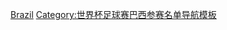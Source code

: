 {{國家隊
 | name      = 1998年世界杯足球赛巴西参赛名单
 | bg        = #FBEC5D
 | fg        = #008000 
 | country   = 巴西
 | flag      = Brazil
 | comp link = 1998年世界杯足球赛
 | comp      = 1998年世界杯足球赛（亚军）
 | p1        = [[克劳迪奥·塔法雷尔|-{zh-hans:塔法雷尔;zh-hk:泰法路}-]]
 | p2        = [[卡福|-{zh-hans:卡福;zh-hk:卡富;zh-tw:卡富;}-]]
 | p3        = [[阿尔代尔|-{zh-hans:阿尔代尔;zh-hk:艾迪亞}-]]
 | p4        = [[儒尼奥尔·巴亚诺|-{zh-hans:巴亚诺;zh-hk:拜安奴}-]]
 | p5        = [[塞萨尔·桑帕伊奥|-{zh-hans:桑帕约;zh-hk:森派奧}-]]
 | p6        = [[罗伯托·卡洛斯|-{zh-hans:罗伯托·卡洛斯;zh-hk:羅拔圖·卡路士}-]]
 | p7        = [[吉奥瓦尼·席尔瓦·德·奥里维拉|-{zh-hans:奥里维拉;zh-hk:祖雲尼}-]]
 | p8        = [[邓加]] [[File:Captain sports.svg|10px|link=隊長 (足球)|alt=队长]]
 | p9        = [[罗纳尔多|-{zh-hans:罗纳尔多;zh-hk:朗拿度}-]]
 | p10       = [[里瓦尔多|-{zh-hans:里瓦尔多;zh-hk:李華度}-]]
 | p11       = [[埃默森·费雷拉·达罗萨|-{zh-hans:埃默森;zh-hk:艾馬臣}-]]
 | p12       = [[卡洛斯·泽曼诺|-{zh-hans:泽曼诺;zh-hk:甘文奴}-]]
 | p13       = [[何塞·卡洛斯·德·阿尔梅达|-{zh-hans:泽·卡洛斯;zh-hk:薛·卡路士}-]]
 | p14       = [[马塞洛·贡卡尔维斯·科斯塔·洛佩斯|-{zh-hans:贡卡尔维斯;zh-hk:干卡維斯}-]]
 | p15       = [[安德烈·克鲁斯|-{zh-hans:克鲁斯;zh-hk:古斯}-]]
 | p16       = [[泽·罗伯托|-{zh-hans:泽·罗伯托;zh-hk:薛·羅拔圖}-]]
 | p17       = [[瓜多尼·多里瓦|-{zh-hans:多里瓦;zh-hk:多利華}-]]
 | p18       = [[莱昂纳多·阿劳若|-{zh-hans:莱昂纳多;zh-hk:李安納度}-]]
 | p19       = [[丹尼臣·迪奧利華拉·阿羅祖|-{zh-hans:德尼尔森;zh-hk:丹尼臣}-]]
 | p20       = [[白必圖|-{zh-hans:贝贝托;zh-hk:白必圖}-]]
 | p21       = [[艾蒙度·艾維斯·迪蘇沙·尼圖|-{zh-hans:埃德蒙多;zh-hk:艾蒙度}-]]
 | p22       = [[迪達]]
 | coach     = [[马里奥·扎加洛|-{zh-hans:扎加洛;zh-hk:薩加奴}-]]
}}<noinclude>
[[Category:1998年世界杯足球赛参赛名单模板|Brazil]]
[[Category:世界杯足球赛巴西参赛名单导航模板]]
</noinclude>